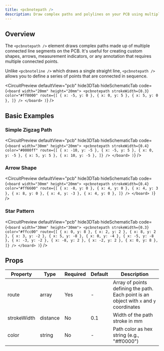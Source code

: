 ```yaml
---
title: <pcbnotepath />
description: Draw complex paths and polylines on your PCB using multiple connected points.
---
```


## Overview

The `<pcbnotepath />` element draws complex paths made up of multiple connected line segments on the PCB. It's useful for creating custom shapes, arrows, measurement indicators, or any annotation that requires multiple connected points.

Unlike `<pcbnoteline />` which draws a single straight line, `<pcbnotepath />` allows you to define a series of points that are connected in sequence.


<CircuitPreview
  defaultView="pcb"
  hide3DTab
  hideSchematicTab
  code={`
  <board width="20mm" height="20mm">
    <pcbnotepath
      strokeWidth={0.3}
      color="#ff0000"
      route={[
        { x: -5, y: 0 },
        { x: 0, y: 5 },
        { x: 5, y: 0 },
      ]}
    />
  </board>
)
`}
/>

## Basic Examples

### Simple Zigzag Path

<CircuitPreview
  defaultView="pcb"
  hide3DTab
  hideSchematicTab
  code={`
  <board width="30mm" height="20mm">
    <pcbnotepath
      strokeWidth={0.4}
      color="#0000ff"
      route={[
        { x: -10, y: -5 },
        { x: -5, y: 5 },
        { x: 0, y: -5 },
        { x: 5, y: 5 },
        { x: 10, y: -5 },
      ]}
    />
  </board>
)
`}
/>

### Arrow Shape

<CircuitPreview
  defaultView="pcb"
  hide3DTab
  hideSchematicTab
  code={`
  <board width="30mm" height="20mm">
    <pcbnotepath
      strokeWidth={0.4}
      color="#ff6600"
      route={[
        { x: -8, y: 0 },
        { x: 4, y: 0 },
        { x: 4, y: 3 },
        { x: 8, y: 0 },
        { x: 4, y: -3 },
        { x: 4, y: 0 },
      ]}
    />
  </board>
)
`}
/>

### Star Pattern

<CircuitPreview
  defaultView="pcb"
  hide3DTab
  hideSchematicTab
  code={`
  <board width="30mm" height="30mm">
    <pcbnotepath
      strokeWidth={0.3}
      color="#ffcc00"
      route={[
        { x: 0, y: 8 },
        { x: 2, y: 2 },
        { x: 8, y: 2 },
        { x: 3, y: -2 },
        { x: 5, y: -8 },
        { x: 0, y: -4 },
        { x: -5, y: -8 },
        { x: -3, y: -2 },
        { x: -8, y: 2 },
        { x: -2, y: 2 },
        { x: 0, y: 8 },
      ]}
    />
  </board>
)
`}
/>


## Props

| Property | Type | Required | Default | Description |
|----------|------|----------|---------|-------------|
| route | array | Yes | - | Array of points defining the path. Each point is an object with `x` and `y` coordinates |
| strokeWidth | distance | No | 0.1 | Width of the path stroke in mm |
| color | string | No | - | Path color as hex string (e.g., "#ff0000") |
